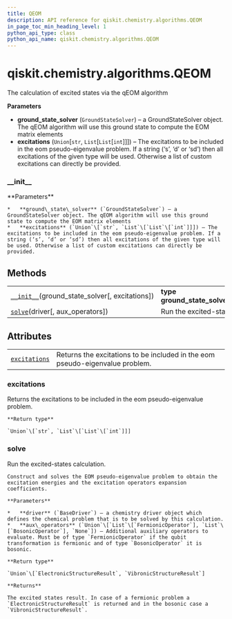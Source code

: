 ```yaml
---
title: QEOM
description: API reference for qiskit.chemistry.algorithms.QEOM
in_page_toc_min_heading_level: 1
python_api_type: class
python_api_name: qiskit.chemistry.algorithms.QEOM
---
```


<span id="qiskit-chemistry-algorithms-qeom" />

# qiskit.chemistry.algorithms.QEOM

<Class id="qiskit.chemistry.algorithms.QEOM" isDedicatedPage={true} github="https://github.com/qiskit-community/qiskit-aqua/tree/stable/0.8/qiskit/chemistry/algorithms/excited_states_solvers/qeom.py" signature="QEOM(ground_state_solver, excitations='sd')">
  The calculation of excited states via the qEOM algorithm

  **Parameters**

  *   **ground\_state\_solver** (`GroundStateSolver`) – a GroundStateSolver object. The qEOM algorithm will use this ground state to compute the EOM matrix elements
  *   **excitations** (`Union`\[`str`, `List`\[`List`\[`int`]]]) – The excitations to be included in the eom pseudo-eigenvalue problem. If a string (‘s’, ‘d’ or ‘sd’) then all excitations of the given type will be used. Otherwise a list of custom excitations can directly be provided.

  ### \_\_init\_\_

  <Function id="qiskit.chemistry.algorithms.QEOM.__init__" name="__init__" signature="__init__(ground_state_solver, excitations='sd')">
    **Parameters**

    *   **ground\_state\_solver** (`GroundStateSolver`) – a GroundStateSolver object. The qEOM algorithm will use this ground state to compute the EOM matrix elements
    *   **excitations** (`Union`\[`str`, `List`\[`List`\[`int`]]]) – The excitations to be included in the eom pseudo-eigenvalue problem. If a string (‘s’, ‘d’ or ‘sd’) then all excitations of the given type will be used. Otherwise a list of custom excitations can directly be provided.
  </Function>

  ## Methods

  |                                                                                                                                             |                                                   |
  | ------------------------------------------------------------------------------------------------------------------------------------------- | ------------------------------------------------- |
  | [`__init__`](#qiskit.chemistry.algorithms.QEOM.__init__ "qiskit.chemistry.algorithms.QEOM.__init__")(ground\_state\_solver\[, excitations]) | **type ground\_state\_solver**`GroundStateSolver` |
  | [`solve`](#qiskit.chemistry.algorithms.QEOM.solve "qiskit.chemistry.algorithms.QEOM.solve")(driver\[, aux\_operators])                      | Run the excited-states calculation.               |

  ## Attributes

  |                                                                                                               |                                                                              |
  | ------------------------------------------------------------------------------------------------------------- | ---------------------------------------------------------------------------- |
  | [`excitations`](#qiskit.chemistry.algorithms.QEOM.excitations "qiskit.chemistry.algorithms.QEOM.excitations") | Returns the excitations to be included in the eom pseudo-eigenvalue problem. |

  ### excitations

  <Function id="qiskit.chemistry.algorithms.QEOM.excitations" name="excitations" signature="property excitations">
    Returns the excitations to be included in the eom pseudo-eigenvalue problem.

    **Return type**

    `Union`\[`str`, `List`\[`List`\[`int`]]]
  </Function>

  ### solve

  <Function id="qiskit.chemistry.algorithms.QEOM.solve" name="solve" signature="solve(driver, aux_operators=None)">
    Run the excited-states calculation.

    Construct and solves the EOM pseudo-eigenvalue problem to obtain the excitation energies and the excitation operators expansion coefficients.

    **Parameters**

    *   **driver** (`BaseDriver`) – a chemistry driver object which defines the chemical problem that is to be solved by this calculation.
    *   **aux\_operators** (`Union`\[`List`\[`FermionicOperator`], `List`\[`BosonicOperator`], `None`]) – Additional auxiliary operators to evaluate. Must be of type `FermionicOperator` if the qubit transformation is fermionic and of type `BosonicOperator` it is bosonic.

    **Return type**

    `Union`\[`ElectronicStructureResult`, `VibronicStructureResult`]

    **Returns**

    The excited states result. In case of a fermionic problem a `ElectronicStructureResult` is returned and in the bosonic case a `VibronicStructureResult`.
  </Function>
</Class>

